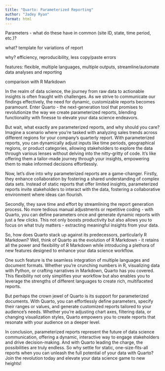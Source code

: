 ```yaml
---
title: "Quarto: Parameterized Reporting"
author: "Jadey Ryan"
format: html
---
```


Parameters - what do these have in common (site ID, state, time period, etc.)?

what? template for variations of report

why? efficiency, reproducibility, less copy/paste errors

features: flexible, multiple languages, multiple outputs, streamline/automate data analyses and reporting

comparison with R Markdown

In the realm of data science, the journey from raw data to actionable insights is often fraught with challenges. As we strive to communicate our findings effectively, the need for dynamic, customizable reports becomes paramount. Enter Quarto - the next-generation tool that promises to revolutionize the way we create parameterized reports, blending functionality with finesse to elevate your data science endeavors.

But wait, what exactly are parameterized reports, and why should you care? Imagine a scenario where you're tasked with analyzing sales trends across different regions for your company's quarterly report. With parameterized reports, you can dynamically adjust inputs like time periods, geographical regions, or product categories, allowing stakeholders to explore the data through various lenses without delving into the nitty-gritty of code. It's like offering them a tailor-made journey through your insights, empowering them to make informed decisions effortlessly.

Now, let's dive into why parameterized reports are a game-changer. Firstly, they enhance collaboration by fostering a shared understanding of complex data sets. Instead of static reports that offer limited insights, parameterized reports invite stakeholders to interact with the data, fostering a collaborative environment where ideas can flourish.

Secondly, they save time and effort by streamlining the report generation process. No more tedious manual adjustments or repetitive coding - with Quarto, you can define parameters once and generate dynamic reports with just a few clicks. This not only boosts productivity but also allows you to focus on what truly matters - extracting meaningful insights from your data.

So, how does Quarto stack up against its predecessors, particularly R Markdown? Well, think of Quarto as the evolution of R Markdown - it retains all the power and flexibility of R Markdown while introducing a plethora of new features designed to enhance your data science workflow.

One such feature is the seamless integration of multiple languages and document formats. Whether you're crunching numbers in R, visualizing data with Python, or crafting narratives in Markdown, Quarto has you covered. This flexibility not only simplifies your workflow but also enables you to leverage the strengths of different languages to create rich, multifaceted reports.

But perhaps the crown jewel of Quarto is its support for parameterized documents. With Quarto, you can effortlessly define parameters, specify their ranges or values, and generate customized reports tailored to your audience's needs. Whether you're adjusting chart axes, filtering data, or changing visualization styles, Quarto empowers you to create reports that resonate with your audience on a deeper level.

In conclusion, parameterized reports represent the future of data science communication, offering a dynamic, interactive way to engage stakeholders and drive decision-making. And with Quarto leading the charge, the possibilities are truly endless. So why settle for static, one-size-fits-all reports when you can unleash the full potential of your data with Quarto? Join the revolution today and elevate your data science game to new heights!
